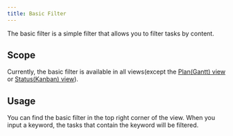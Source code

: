 ```yaml
---
title: Basic Filter
---
```



The basic filter is a simple filter that allows you to filter tasks by content.

<VersionCallout version="8.0.0" />

## Scope

Currently, the basic filter is available in all views(except the [Plan(Gantt) view](/docs/task-view/plan-view) or [Status(Kanban) view](/docs/task-view/status-view)).

## Usage

You can find the basic filter in the top right corner of the view. When you input a keyword, the tasks that contain the keyword will be filtered.
